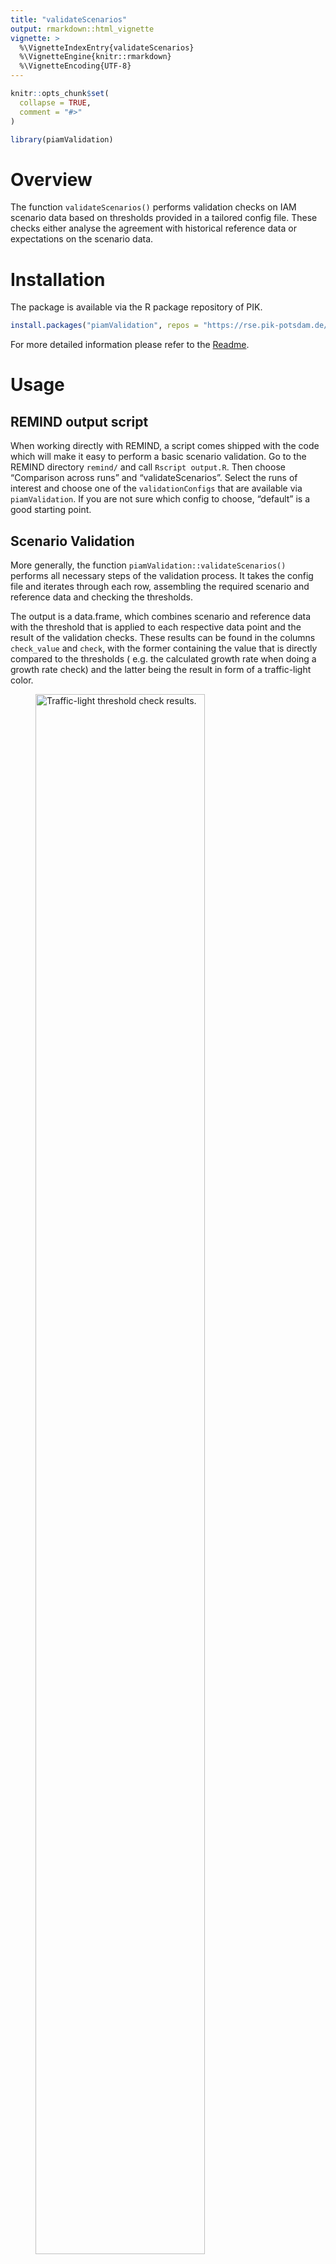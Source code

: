 ```yaml
---
title: "validateScenarios"
output: rmarkdown::html_vignette
vignette: >
  %\VignetteIndexEntry{validateScenarios}
  %\VignetteEngine{knitr::rmarkdown}
  %\VignetteEncoding{UTF-8}
---
```


```r
knitr::opts_chunk$set(
  collapse = TRUE,
  comment = "#>"
)
```

```r
library(piamValidation)
```


# Overview

The function `validateScenarios()` performs validation checks on IAM scenario 
data based on thresholds provided in a tailored config file. These checks either 
analyse the agreement with historical reference data or expectations on the 
scenario data.

# Installation

The package is available via the R package repository of PIK. 

```r
install.packages("piamValidation", repos = "https://rse.pik-potsdam.de/r/packages")
```

For more detailed information please refer to the 
[Readme](https://github.com/pik-piam/piamValidation/tree/main?tab=readme-ov-file#installation).

# Usage

## REMIND output script

When working directly with REMIND, a script comes shipped with the code which 
will make it easy to perform a basic scenario validation. Go to  the REMIND 
directory ``remind/`` and call ``Rscript output.R``. Then choose "Comparison 
across runs" and "validateScenarios". Select the runs of interest and choose
one of the ``validationConfigs`` that are available via ``piamValidation``.
If you are not sure which config to choose, "default" is a good starting point.

## Scenario Validation

More generally, the function ``piamValidation::validateScenarios()`` performs 
all necessary steps of the validation process. It takes the config file and 
iterates through each row, assembling the required scenario and reference data 
and checking the thresholds.

The output is a data.frame, which combines scenario and reference data with
the threshold that is applied to each respective data point and the result of 
the validation checks.
These results can be found in the columns ``check_value`` and ``check``, with 
the former containing the value that is directly compared to the thresholds (
e.g. the calculated growth rate when doing a growth rate check) and the latter
being the result in form of a traffic-light color.

![Traffic-light threshold check results.](./thresholds.png){width=80%}

Using ``piamValidation::validateScenarios()`` with the argument 
``extraColors = TRUE`` (default: ``TRUE``) enables a differentiation between 
violating lower vs. upper bounds (note that the threshold names ``min_red`` and 
``min_yel`` do not change).

![Traffic-light threshold check results.](./thresholds_extracolors.png){width=80%}

Optionally, you can save the resulting data.frame to a .csv file by providing
an ``outputFile``.

```r
df <- validateScenarios(c(scenPath, histPath), config, outputFile = NULL)
```

The function argument ``config`` can be either the name of a config file found
in ``piamValidation`` (find the name via 
``inst/config/validationConfig_<name>.csv``) or a full path to a config file.

## Validation Report

To perform the validation and create an output document in one go, the function
``piamValidation::validationReport()`` can be used. It calls ``validateScenarios`` 
and additionally renders an .html file which features heat maps for all 
variables described in the config file.

By default, the .Rmd ``validation_default`` is used, but alternatives can be 
used or created according to individual needs in ``inst/markdown``.

The report is saved in a folder called ``output`` in the current working 
directory.

-> Be careful when using this function on big data sets and configs with many
variables as it might create very large html files.

```r
validationReport(c(scenPath, histPath), config, report = "default")
```

## Scenario Data

You can pass IAMC-style .mif, .csv or .xlsx files or vectors of paths to the 
function. More precisely, any data file which can be read by
``quitte::read.quitte()`` featuring the columns: 

*Model, Scenario, Region, Variable, Unit, \<years\>*

## Reference Data

Reference data should follow the same format guidelines as scenario data with 
the exception that the ``scenario`` column needs to read ``historical``. It is 
passed to the validation function together with the scenario data as part of the 
``dataPath`` argument, e.g.:

``validateScenarios(dataPath = c("<path_to_scenario_data>", "<path_to_reference_data>"),
config = ...)``


## Configuration File

The config file is the place where the validation checks are defined. It offers
a lot of flexibility for many different types of check but writing the file also 
comes with a few rules - depending on the type of check which should be
performed, different columns can or need to be filled.

![Rules for writing the config file for 6 different use cases.](./config_rules.jpg){width=100%}

**General Rules**

- one set of thresholds per row is allowed
- empty rows and rows without "variable" are ignored and can be used to structure the config
- later rows overwrite earlier rows if there is a data overlap (within one metric)
- only one reference period/model/scenario per data-slice (e.g. don't compare the same data against ref_model1 and ref_model2)


### Columns

*Comparison Type*

**metric**: decide which type of comparison will be performed, currently 
supported: ``relative, difference, absolute, growthrate``
            
**critical**: is it considered to be a critical check? the function 
``validationPass`` will only complain about failed checks if this is set to "yes"
            
            
            
*Which data will be validated?*

**variable**: choose one or multiple variables to be checked; define multiple 
variables via "\*" (one sub-level) or "\*\*" (all sub-levels)

**unit**: see paragraph below

**model**: choose one or multiple (comma-separated) models, or leave empty to choose all

**scenario**: choose one or multiple (comma-separated) scenarios, or leave empty to choose all

**region**: choose one or multiple (comma-separated) regions, or leave empty to choose all

**period**: choose one or multiple (comma-separated) periods, or leave empty to choose all
(for historical checks: ``2005 - 2020``, all other cases: ``< 2100``). You can also select a range via ``yyyy-yyyy``.
          
          
          
*Thresholds*

**min/max_yel/red**: minimum and maximum thresholds which decide whether a check
is passed (``green``), produces a warning (``yellow``) or is failed (``red``). 
If reference data is missing the result will be ``grey``. Each line needs at 
least one threshold. ``relative`` thresholds can be given either as percentage 
(``20%``) or decimal (``0.2``).
          
          
          
*What are we comparing to?*

**ref_model**: for model comparison set a reference model here, also setting 
the column ``model`` is recommended to avoid comparing a model to itself

**ref_scenario**: this column can be used in two ways - either compare two scenarios
produced by the same model to one-another (similar to model comparison), or set 
it to ``historical`` to compare model data to observational data provided by 
one or multiple external sources.

It is recommended to choose a historical reference source explicitly in the 
"ref_model" column for historical comparisons. Otherwise, all available 
historical sources will be averaged and the tooltip of a heat map will show
``ref_model = "multiple"``.

**ref_period**: compare data between different periods, set the reference period
here



### Units

It is recommended to include the unit of each variable in the config file to
avoid inconsistency between data sources. The tool performs checks, whether the
units in the config match those in scenario and reference data and returns a 
warning in case they don't. This check is performed using 
``piamInterfaces::areUnitsIdentical()`` to avoid false positives.

In case scenario or reference data contains variables with multiple units, it
will be filtered for the units matching those from the config file.

If the ``unit`` column is left empty, no consistency check will be performed.
This is the recommended approach when selecting multiple variables in one go via
``**``, which don't all share the same unit.

## Use Cases

To give some examples how to define various validation checks, see the 6 use
cases below.

### Use Case 1: relative comparison to reference data

You want to compare your scenario data to an external reference source, which 
provides historical (or projected) data for the variable you are interested in.
The thresholds are defined as a ``relative`` deviation above or below the 
reference value: $\textrm{relDeviation} = \frac{(\textrm{scenValue} - \textrm{refValue})}{\textrm{refValue}}$.

Example:

| metric   | critical | variable     | unit |model | scenario | region | period | min_red | min_yel | max_yel | max_red | ref_model | ref_scenario | ref_period |
|----------|----------|--------------|-------|-------|----------|--------|--------|---------|---------|---------|---------|-----------|--------------|------------|
| relative | yes      | Emi\|CO2\|Energy | Mt CO2/yr    |   |          |        |        | -0.25   | -0.2    | 0.2     | 0.25    | EDGAR8    | historical   |            |
| relative | yes      | Emi\|CO2\|Energy | Mt CO2/yr    |   |          | World  |        | -0.2    | -0.1    | 0.1     | 0.2     | EDGAR8    | historical   |            |


### Use Case 2: difference to reference data

You want to compare your scenario data to an external reference source, which 
provides historical (or projected) data for the variable you are interested in.

The thresholds are defined as a ``difference`` (above or below) to the 
reference value: $\textrm{difference} = \textrm{scenValue} - \textrm{refValue}$.

Example:

| metric   | critical | variable     | unit |model | scenario | region | period | min_red | min_yel | max_yel | max_red | ref_model | ref_scenario | ref_period |
|----------|----------|--------------|-------|-------|----------|--------|--------|---------|---------|---------|---------|-----------|--------------|------------|
| difference | yes      | Emi\|CO2\|Energy | Mt CO2/yr    |   |          |        |        | -100   | -50    | 50     | 100    | EDGAR8    | historical   |            |
| difference | yes      | Emi\|CO2\|Energy | Mt CO2/yr    |   |          | World  |        | -500    | -200    | 200     | 500     | EDGAR8    | historical   |            |

### Use Case 3: relative comparison to other model/scenario/period

You want to compare your scenario data to itself, either by comparing periods,
scenarios or models to one another. You select one or multiple 
periods/scenarios/models in the respective "period/scenario/model" column and
*exactly* one in the "ref_period/scenario/model" column.

The thresholds are defined as a ``relative`` deviation above or below the 
reference value: $\textrm{relDeviation} = \frac{(\textrm{scenValue} - \textrm{refValue})}{\textrm{refValue}}$.

Example:

| metric   | critical | variable     | unit |model | scenario | region | period | min_red | min_yel | max_yel | max_red | ref_model | ref_scenario | ref_period |
|----------|----------|--------------|-------|-------|----------|--------|------|---------|---------|---------|---------|-----------|--------------|------------|
| relative | yes      | Emi\|CO2\|Energy | Mt CO2/yr | REMIND |     |   |       |  -20%   |  -10%   |  10%    |   20%   | MESSAGE    |    |            |
| relative | yes      | Emi\|CO2\|Energy | Mt CO2/yr |   | NDC |       |       |         |  |  -25%   |  -10%   |       |  CurPol |            |
| relative | yes      | Emi\|CO2\|Energy | Mt CO2/yr |   | CurPol  |   | 2030   |   10%   |   20%   |   60%   |   80%   |  | |  2020          |
| relative | yes      | Emi\|CO2\|Energy | Mt CO2/yr |   | NDC     |   | 2030   | -20%    |  -10%   |   20%   |   40%   |  | |  2020          |

Currently, there is no support to compare different regions or variables to one another.

### Use Case 4: difference to other model/scenario/period

You want to compare your scenario data to itself, either by comparing periods,
scenarios or models to one another. You select one or multiple 
periods/scenarios/models in the respective "period/scenario/model" column and
*exactly* one in the "ref_period/scenario/model" column.

The thresholds are defined as a ``difference`` (above or below) to the 
reference value: $\textrm{difference} = \textrm{scenValue} - \textrm{refValue}$.

Example:

| metric   | critical | variable     | unit |model | scenario | region | period | min_red | min_yel | max_yel | max_red | ref_model | ref_scenario | ref_period |
|----------|----------|--------------|-------|-------|----------|--------|------|---------|---------|---------|---------|-----------|--------------|------------|
| difference | yes      | Emi\|CO2\|Energy | Mt CO2/yr | REMIND |     | World | 2020  |  -1500   |  -500   |  500  |   1500  | MESSAGE    |    |            |
| difference | yes      | Emi\|CO2\|Energy | Mt CO2/yr |   | NDC |    |   |       |                  |  -25%   |  -10%   ||  CurPol |           |
| difference | yes      | Emi\|CO2\|Energy | Mt CO2/yr |   | CurPol  |   | 2030   |   10%   |   20%   |   60%   |   80%   |  | |  2020          |
| difference | yes      | Emi\|CO2\|Energy | Mt CO2/yr |   | NDC     |   | 2030   | -20%    |  -10%   |   20%   |   40%   |  | |  2020          |

### Use Case 5: direct comparison to absolute thresholds

You want to compare your scenario data to explicit values. This could be the
case if you want to do sanity checks on variables that should never leave a 
certain range or you have expert guesses on ``absolute`` upper or lower thresholds.

The tool checks whether $\textrm{minRed/Yel} < \textrm{scenValue} < \textrm{maxYel/Red}$.

Example:

| metric   | critical | variable     | unit |model | scenario | region | period | min_red | min_yel | max_yel | max_red | ref_model | ref_scenario | ref_period |
|----------|----------|--------------|-------|-------|----------|--------|------|---------|---------|---------|---------|-----------|--------------|------------|
| absolute | yes      | Share\|\*\* | \% |  |     |   |       |  0   |     |    |   100  |   |    |    
| absolute | yes      | Carbon Management\|Storage | Mt CO2/yr |  |     |   |       |     |     |    |   10 000  |   |    |    

### Use Case 6: direct comparison to yearly growthrate

You want to check growth rates of variables in your scenario data. As 5-year
steps are expected, the average yearly growth rate over the last 5 years is 
calculated via:

$\textrm{growthRate} = \left(\frac{\textrm{value}}{\textrm{value5yearsAgo}}\right)^\frac{1}{5} - 1$.

Example:

| metric   | critical | variable     | unit |model | scenario | region | period | min_red | min_yel | max_yel | max_red | ref_model | ref_scenario | ref_period |
|----------|----------|--------------|-------|-------|----------|--------|------|---------|---------|---------|---------|-----------|--------------|------------|
| absolute | yes      | Cap\|Electricity\|Wind | GW  |  |     | USA |       |     |     |    |  50  |   |    |    

